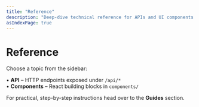```yaml
---
title: "Reference"
description: "Deep-dive technical reference for APIs and UI components."
asIndexPage: true
---
```


# Reference

Choose a topic from the sidebar:

• **API** – HTTP endpoints exposed under `/api/*`  
• **Components** – React building blocks in `components/`

For practical, step-by-step instructions head over to the **Guides** section.
